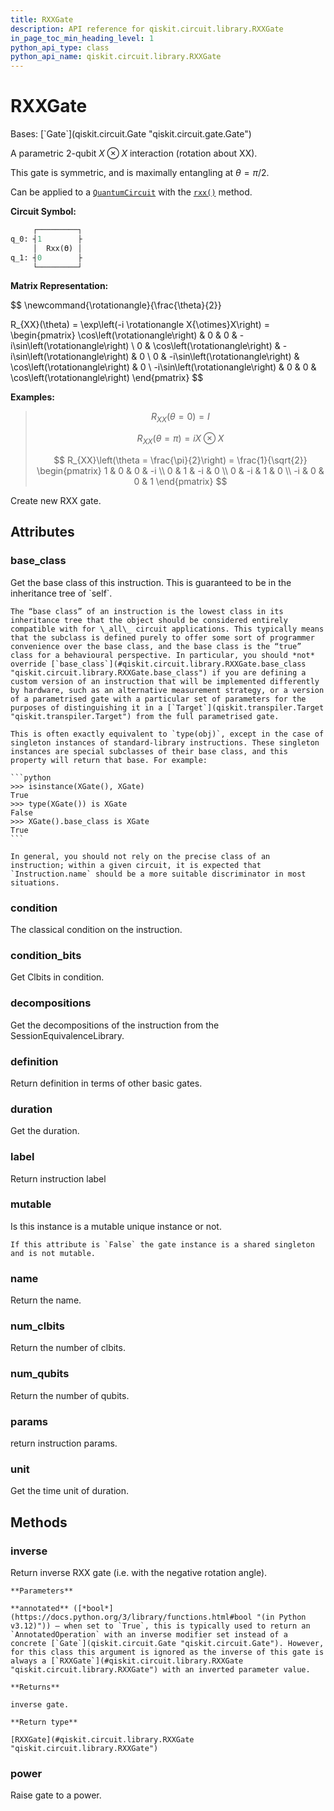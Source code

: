 ```yaml
---
title: RXXGate
description: API reference for qiskit.circuit.library.RXXGate
in_page_toc_min_heading_level: 1
python_api_type: class
python_api_name: qiskit.circuit.library.RXXGate
---
```


# RXXGate

<Class id="qiskit.circuit.library.RXXGate" github="https://github.com/qiskit/qiskit/tree/main/qiskit/circuit/library/standard_gates/rxx.py" signature="qiskit.circuit.library.RXXGate(theta, label=None, *, duration=None, unit='dt')">
  Bases: [`Gate`](qiskit.circuit.Gate "qiskit.circuit.gate.Gate")

  A parametric 2-qubit $X \otimes X$ interaction (rotation about XX).

  This gate is symmetric, and is maximally entangling at $\theta = \pi/2$.

  Can be applied to a [`QuantumCircuit`](qiskit.circuit.QuantumCircuit "qiskit.circuit.QuantumCircuit") with the [`rxx()`](qiskit.circuit.QuantumCircuit#rxx "qiskit.circuit.QuantumCircuit.rxx") method.

  **Circuit Symbol:**

  ```python
       ┌─────────┐
  q_0: ┤1        ├
       │  Rxx(ϴ) │
  q_1: ┤0        ├
       └─────────┘
  ```

  **Matrix Representation:**

  $$
  \newcommand{\rotationangle}{\frac{\theta}{2}}

  R_{XX}(\theta) = \exp\left(-i \rotationangle X{\otimes}X\right) =
      \begin{pmatrix}
          \cos\left(\rotationangle\right) & 0 & 0 & -i\sin\left(\rotationangle\right) \\
          0 & \cos\left(\rotationangle\right) & -i\sin\left(\rotationangle\right) & 0 \\
          0 & -i\sin\left(\rotationangle\right) & \cos\left(\rotationangle\right) & 0 \\
          -i\sin\left(\rotationangle\right) & 0 & 0 & \cos\left(\rotationangle\right)
      \end{pmatrix}
  $$

  **Examples:**

  > $$
  > R_{XX}(\theta = 0) = I
  > $$
  >
  > $$
  > R_{XX}(\theta = \pi) = i X \otimes X
  > $$
  >
  > $$
  > R_{XX}\left(\theta = \frac{\pi}{2}\right) = \frac{1}{\sqrt{2}}
  >                         \begin{pmatrix}
  >                             1  & 0  & 0  & -i \\
  >                             0  & 1  & -i & 0 \\
  >                             0  & -i & 1  & 0 \\
  >                             -i & 0  & 0  & 1
  >                         \end{pmatrix}
  > $$

  Create new RXX gate.

  ## Attributes

  ### base\_class

  <Attribute id="qiskit.circuit.library.RXXGate.base_class" name="base_class">
    Get the base class of this instruction. This is guaranteed to be in the inheritance tree of `self`.

    The “base class” of an instruction is the lowest class in its inheritance tree that the object should be considered entirely compatible with for \_all\_ circuit applications. This typically means that the subclass is defined purely to offer some sort of programmer convenience over the base class, and the base class is the “true” class for a behavioural perspective. In particular, you should *not* override [`base_class`](#qiskit.circuit.library.RXXGate.base_class "qiskit.circuit.library.RXXGate.base_class") if you are defining a custom version of an instruction that will be implemented differently by hardware, such as an alternative measurement strategy, or a version of a parametrised gate with a particular set of parameters for the purposes of distinguishing it in a [`Target`](qiskit.transpiler.Target "qiskit.transpiler.Target") from the full parametrised gate.

    This is often exactly equivalent to `type(obj)`, except in the case of singleton instances of standard-library instructions. These singleton instances are special subclasses of their base class, and this property will return that base. For example:

    ```python
    >>> isinstance(XGate(), XGate)
    True
    >>> type(XGate()) is XGate
    False
    >>> XGate().base_class is XGate
    True
    ```

    In general, you should not rely on the precise class of an instruction; within a given circuit, it is expected that `Instruction.name` should be a more suitable discriminator in most situations.
  </Attribute>

  ### condition

  <Attribute id="qiskit.circuit.library.RXXGate.condition" name="condition">
    The classical condition on the instruction.
  </Attribute>

  ### condition\_bits

  <Attribute id="qiskit.circuit.library.RXXGate.condition_bits" name="condition_bits">
    Get Clbits in condition.
  </Attribute>

  ### decompositions

  <Attribute id="qiskit.circuit.library.RXXGate.decompositions" name="decompositions">
    Get the decompositions of the instruction from the SessionEquivalenceLibrary.
  </Attribute>

  ### definition

  <Attribute id="qiskit.circuit.library.RXXGate.definition" name="definition">
    Return definition in terms of other basic gates.
  </Attribute>

  ### duration

  <Attribute id="qiskit.circuit.library.RXXGate.duration" name="duration">
    Get the duration.
  </Attribute>

  ### label

  <Attribute id="qiskit.circuit.library.RXXGate.label" name="label">
    Return instruction label
  </Attribute>

  ### mutable

  <Attribute id="qiskit.circuit.library.RXXGate.mutable" name="mutable">
    Is this instance is a mutable unique instance or not.

    If this attribute is `False` the gate instance is a shared singleton and is not mutable.
  </Attribute>

  ### name

  <Attribute id="qiskit.circuit.library.RXXGate.name" name="name">
    Return the name.
  </Attribute>

  ### num\_clbits

  <Attribute id="qiskit.circuit.library.RXXGate.num_clbits" name="num_clbits">
    Return the number of clbits.
  </Attribute>

  ### num\_qubits

  <Attribute id="qiskit.circuit.library.RXXGate.num_qubits" name="num_qubits">
    Return the number of qubits.
  </Attribute>

  ### params

  <Attribute id="qiskit.circuit.library.RXXGate.params" name="params">
    return instruction params.
  </Attribute>

  ### unit

  <Attribute id="qiskit.circuit.library.RXXGate.unit" name="unit">
    Get the time unit of duration.
  </Attribute>

  ## Methods

  ### inverse

  <Function id="qiskit.circuit.library.RXXGate.inverse" name="inverse" signature="inverse(annotated=False)">
    Return inverse RXX gate (i.e. with the negative rotation angle).

    **Parameters**

    **annotated** ([*bool*](https://docs.python.org/3/library/functions.html#bool "(in Python v3.12)")) – when set to `True`, this is typically used to return an `AnnotatedOperation` with an inverse modifier set instead of a concrete [`Gate`](qiskit.circuit.Gate "qiskit.circuit.Gate"). However, for this class this argument is ignored as the inverse of this gate is always a [`RXXGate`](#qiskit.circuit.library.RXXGate "qiskit.circuit.library.RXXGate") with an inverted parameter value.

    **Returns**

    inverse gate.

    **Return type**

    [RXXGate](#qiskit.circuit.library.RXXGate "qiskit.circuit.library.RXXGate")
  </Function>

  ### power

  <Function id="qiskit.circuit.library.RXXGate.power" name="power" signature="power(exponent)">
    Raise gate to a power.
  </Function>
</Class>

